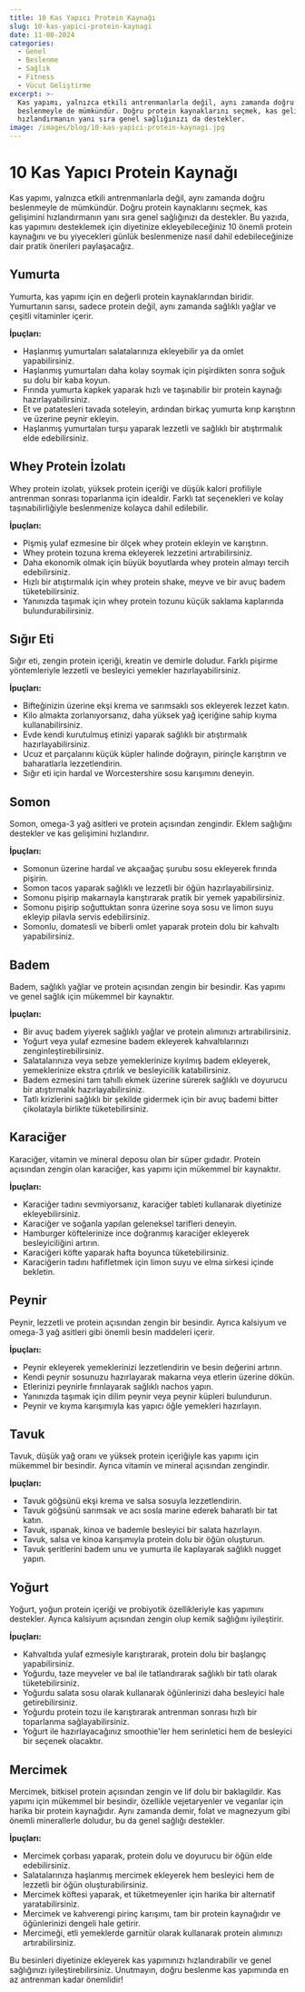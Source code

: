 ```yaml
---
title: 10 Kas Yapıcı Protein Kaynağı
slug: 10-kas-yapici-protein-kaynagi
date: 11-08-2024
categories:
  - Genel
  - Beslenme
  - Sağlık
  - Fitness
  - Vücut Geliştirme
excerpt: >-
  Kas yapımı, yalnızca etkili antrenmanlarla değil, aynı zamanda doğru
  beslenmeyle de mümkündür. Doğru protein kaynaklarını seçmek, kas gelişimini
  hızlandırmanın yanı sıra genel sağlığınızı da destekler.
image: /images/blog/10-kas-yapici-protein-kaynagi.jpg
---
```


# 10 Kas Yapıcı Protein Kaynağı

Kas yapımı, yalnızca etkili antrenmanlarla değil, aynı zamanda doğru beslenmeyle de mümkündür. Doğru protein kaynaklarını seçmek, kas gelişimini hızlandırmanın yanı sıra genel sağlığınızı da destekler. Bu yazıda, kas yapımını desteklemek için diyetinize ekleyebileceğiniz 10 önemli protein kaynağını ve bu yiyecekleri günlük beslenmenize nasıl dahil edebileceğinize dair pratik önerileri paylaşacağız.

## Yumurta

Yumurta, kas yapımı için en değerli protein kaynaklarından biridir. Yumurtanın sarısı, sadece protein değil, aynı zamanda sağlıklı yağlar ve çeşitli vitaminler içerir.

**İpuçları:**

- Haşlanmış yumurtaları salatalarınıza ekleyebilir ya da omlet yapabilirsiniz.
- Haşlanmış yumurtaları daha kolay soymak için pişirdikten sonra soğuk su dolu bir kaba koyun.
- Fırında yumurta kapkek yaparak hızlı ve taşınabilir bir protein kaynağı hazırlayabilirsiniz.
- Et ve patatesleri tavada soteleyin, ardından birkaç yumurta kırıp karıştırın ve üzerine peynir ekleyin.
- Haşlanmış yumurtaları turşu yaparak lezzetli ve sağlıklı bir atıştırmalık elde edebilirsiniz.

## Whey Protein İzolatı

Whey protein izolatı, yüksek protein içeriği ve düşük kalori profiliyle antrenman sonrası toparlanma için idealdir. Farklı tat seçenekleri ve kolay taşınabilirliğiyle beslenmenize kolayca dahil edilebilir.

**İpuçları:**

- Pişmiş yulaf ezmesine bir ölçek whey protein ekleyin ve karıştırın.
- Whey protein tozuna krema ekleyerek lezzetini artırabilirsiniz.
- Daha ekonomik olmak için büyük boyutlarda whey protein almayı tercih edebilirsiniz.
- Hızlı bir atıştırmalık için whey protein shake, meyve ve bir avuç badem tüketebilirsiniz.
- Yanınızda taşımak için whey protein tozunu küçük saklama kaplarında bulundurabilirsiniz.

## Sığır Eti

Sığır eti, zengin protein içeriği, kreatin ve demirle doludur. Farklı pişirme yöntemleriyle lezzetli ve besleyici yemekler hazırlayabilirsiniz.

**İpuçları:**

- Bifteğinizin üzerine ekşi krema ve sarımsaklı sos ekleyerek lezzet katın.
- Kilo almakta zorlanıyorsanız, daha yüksek yağ içeriğine sahip kıyma kullanabilirsiniz.
- Evde kendi kurutulmuş etinizi yaparak sağlıklı bir atıştırmalık hazırlayabilirsiniz.
- Ucuz et parçalarını küçük küpler halinde doğrayın, pirinçle karıştırın ve baharatlarla lezzetlendirin.
- Sığır eti için hardal ve Worcestershire sosu karışımını deneyin.

## Somon

Somon, omega-3 yağ asitleri ve protein açısından zengindir. Eklem sağlığını destekler ve kas gelişimini hızlandırır.

**İpuçları:**

- Somonun üzerine hardal ve akçaağaç şurubu sosu ekleyerek fırında pişirin.
- Somon tacos yaparak sağlıklı ve lezzetli bir öğün hazırlayabilirsiniz.
- Somonu pişirip makarnayla karıştırarak pratik bir yemek yapabilirsiniz.
- Somonu pişirip soğuttuktan sonra üzerine soya sosu ve limon suyu ekleyip pilavla servis edebilirsiniz.
- Somonlu, domatesli ve biberli omlet yaparak protein dolu bir kahvaltı yapabilirsiniz.

## Badem

Badem, sağlıklı yağlar ve protein açısından zengin bir besindir. Kas yapımı ve genel sağlık için mükemmel bir kaynaktır.

**İpuçları:**

- Bir avuç badem yiyerek sağlıklı yağlar ve protein alımınızı artırabilirsiniz.
- Yoğurt veya yulaf ezmesine badem ekleyerek kahvaltılarınızı zenginleştirebilirsiniz.
- Salatalarınıza veya sebze yemeklerinize kıyılmış badem ekleyerek, yemeklerinize ekstra çıtırlık ve besleyicilik katabilirsiniz.
- Badem ezmesini tam tahıllı ekmek üzerine sürerek sağlıklı ve doyurucu bir atıştırmalık hazırlayabilirsiniz.
- Tatlı krizlerini sağlıklı bir şekilde gidermek için bir avuç bademi bitter çikolatayla birlikte tüketebilirsiniz.

## Karaciğer

Karaciğer, vitamin ve mineral deposu olan bir süper gıdadır. Protein açısından zengin olan karaciğer, kas yapımı için mükemmel bir kaynaktır.

**İpuçları:**

- Karaciğer tadını sevmiyorsanız, karaciğer tableti kullanarak diyetinize ekleyebilirsiniz.
- Karaciğer ve soğanla yapılan geleneksel tarifleri deneyin.
- Hamburger köftelerinize ince doğranmış karaciğer ekleyerek besleyiciliğini artırın.
- Karaciğeri köfte yaparak hafta boyunca tüketebilirsiniz.
- Karaciğerin tadını hafifletmek için limon suyu ve elma sirkesi içinde bekletin.

## Peynir

Peynir, lezzetli ve protein açısından zengin bir besindir. Ayrıca kalsiyum ve omega-3 yağ asitleri gibi önemli besin maddeleri içerir.

**İpuçları:**

- Peynir ekleyerek yemeklerinizi lezzetlendirin ve besin değerini artırın.
- Kendi peynir sosunuzu hazırlayarak makarna veya etlerin üzerine dökün.
- Etlerinizi peynirle fırınlayarak sağlıklı nachos yapın.
- Yanınızda taşımak için dilim peynir veya peynir küpleri bulundurun.
- Peynir ve kıyma karışımıyla kas yapıcı öğle yemekleri hazırlayın.

## Tavuk

Tavuk, düşük yağ oranı ve yüksek protein içeriğiyle kas yapımı için mükemmel bir besindir. Ayrıca vitamin ve mineral açısından zengindir.

**İpuçları:**

- Tavuk göğsünü ekşi krema ve salsa sosuyla lezzetlendirin.
- Tavuk göğsünü sarımsak ve acı sosla marine ederek baharatlı bir tat katın.
- Tavuk, ıspanak, kinoa ve bademle besleyici bir salata hazırlayın.
- Tavuk, salsa ve kinoa karışımıyla protein dolu bir öğün oluşturun.
- Tavuk şeritlerini badem unu ve yumurta ile kaplayarak sağlıklı nugget yapın.

## Yoğurt

Yoğurt, yoğun protein içeriği ve probiyotik özellikleriyle kas yapımını destekler. Ayrıca kalsiyum açısından zengin olup kemik sağlığını iyileştirir.

**İpuçları:**

- Kahvaltıda yulaf ezmesiyle karıştırarak, protein dolu bir başlangıç yapabilirsiniz.
- Yoğurdu, taze meyveler ve bal ile tatlandırarak sağlıklı bir tatlı olarak tüketebilirsiniz.
- Yoğurdu salata sosu olarak kullanarak öğünlerinizi daha besleyici hale getirebilirsiniz.
- Yoğurdu protein tozu ile karıştırarak antrenman sonrası hızlı bir toparlanma sağlayabilirsiniz.
- Yoğurt ile hazırlayacağınız smoothie'ler hem serinletici hem de besleyici bir seçenek olacaktır.

## Mercimek

Mercimek, bitkisel protein açısından zengin ve lif dolu bir baklagildir. Kas yapımı için mükemmel bir besindir, özellikle vejetaryenler ve veganlar için harika bir protein kaynağıdır. Aynı zamanda demir, folat ve magnezyum gibi önemli minerallerle doludur, bu da genel sağlığı destekler.

**İpuçları:**

- Mercimek çorbası yaparak, protein dolu ve doyurucu bir öğün elde edebilirsiniz.
- Salatalarınıza haşlanmış mercimek ekleyerek hem besleyici hem de lezzetli bir öğün oluşturabilirsiniz.
- Mercimek köftesi yaparak, et tüketmeyenler için harika bir alternatif yaratabilirsiniz.
- Mercimek ve kahverengi pirinç karışımı, tam bir protein kaynağıdır ve öğünlerinizi dengeli hale getirir.
- Mercimeği, etli yemeklerde garnitür olarak kullanarak protein alımınızı artırabilirsiniz.

Bu besinleri diyetinize ekleyerek kas yapımınızı hızlandırabilir ve genel sağlığınızı iyileştirebilirsiniz. Unutmayın, doğru beslenme kas yapımında en az antrenman kadar önemlidir!
